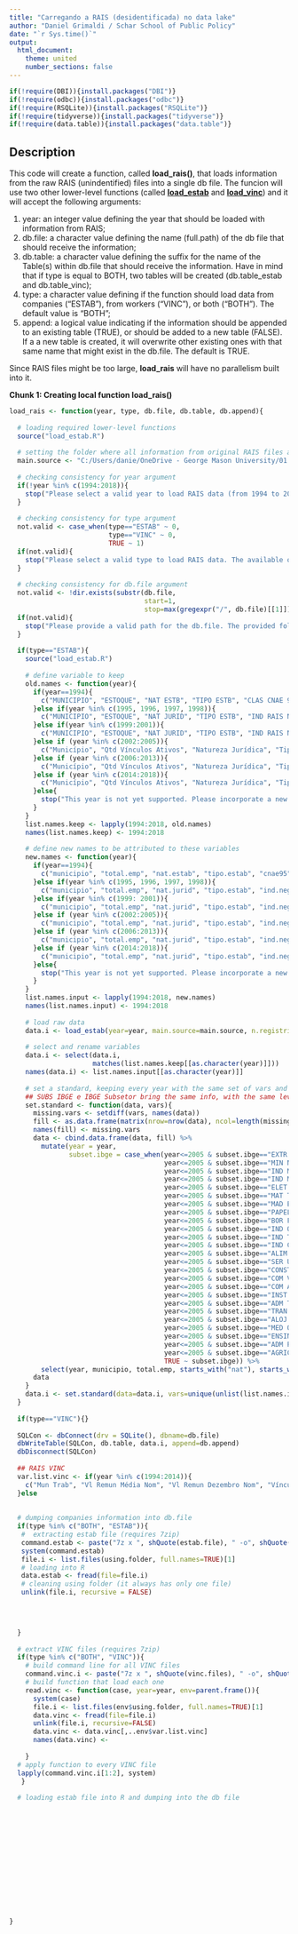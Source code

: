 ```yaml
---
title: "Carregando a RAIS (desidentificada) no data lake"
author: "Daniel Grimaldi / Schar School of Public Policy"
date: "`r Sys.time()`"
output:
  html_document:
    theme: united
    number_sections: false
---
```


```r
if(!require(DBI)){install.packages("DBI")}
if(!require(odbc)){install.packages("odbc")}
if(!require(RSQLite)){install.packages("RSQLite")}
if(!require(tidyverse)){install.packages("tidyverse")}
if(!require(data.table)){install.packages("data.table")}
```

## Description

This code will create a function, called **load_rais()**, that loads information from the raw RAIS (unindentified) files into a single db file. The funcion will use two other lower-level functions (called [**load_estab**](file:///C:/Users/danie/OneDrive%20-%20George%20Mason%20University/03%20-%20research%20projects/Credit%20constraints%20and%20international%20trade/03%20-%20Scripts/01a-Creating-load_estab.html) and [**load_vinc**](file:///C:/Users/danie/OneDrive%20-%20George%20Mason%20University/03%20-%20research%20projects/Credit%20constraints%20and%20international%20trade/03%20-%20Scripts/01a-Creating-load_vinc.html)) and it will accept the following arguments:

1. year: an integer value defining the year that should be loaded with information from RAIS;
2. db.file: a character value defining the name (full.path) of the db file that should receive the information;
3. db.table: a character value defining the suffix for the name of the Table(s) within db.file that should receive the information. Have in mind that if type is equal to BOTH, two tables will be created (db.table_estab and db.table_vinc);
4. type: a character value defining if the function should load data from companies ("ESTAB"), from workers ("VINC"), or both ("BOTH"). The default value is "BOTH"; 
5. append: a logical value indicating if the information should be appended to an existing table (TRUE), or should be added to a new table (FALSE). If a a new table is created, it will overwrite other existing ones with that same name that might exist in the db.file. The default is TRUE.

Since RAIS files might be too large, **load_rais** will have no parallelism built into it.

**Chunk 1: Creating local function load_rais()**
```r
load_rais <- function(year, type, db.file, db.table, db.append){
  
  # loading required lower-level functions
  source("load_estab.R")
  
  # setting the folder where all information from original RAIS files are stored
  main.source <- "C:/Users/danie/OneDrive - George Mason University/01 - datalake/RAIS/RAIS - LAI"
  
  # checking consistency for year argument
  if(!year %in% c(1994:2018)){
    stop("Please select a valid year to load RAIS data (from 1994 to 2018). The layout of the year you requested has not been incorporated to the routine yet.")
  }
  
  # checking consistency for type argument
  not.valid <- case_when(type=="ESTAB" ~ 0,
                         type=="VINC" ~ 0,
                         TRUE ~ 1)
  if(not.valid){
    stop("Please select a valid type to load RAIS data. The available options are ESTAB, VINC, or BOTH")
  }
  
  # checking consistency for db.file argument
  not.valid <- !dir.exists(substr(db.file,
                                  start=1,
                                  stop=max(gregexpr("/", db.file)[[1]])-1))
  if(not.valid){
    stop("Please provide a valid path for the db.file. The provided folder where db.file should be does not exist.")
  }
  
  if(type=="ESTAB"){
    source("load_estab.R")
    
    # define variable to keep
    old.names <- function(year){
      if(year==1994){
        c("MUNICIPIO", "ESTOQUE", "NAT ESTB", "TIPO ESTB", "CLAS CNAE 95", "SUBATIV IBGE", "SUBS IBGE")
      }else if(year %in% c(1995, 1996, 1997, 1998)){
        c("MUNICIPIO", "ESTOQUE", "NAT JURID", "TIPO ESTB", "IND RAIS NEG", "CLAS CNAE 95", "SUBS IBGE")
      }else if(year %in% c(1999:2001)){
        c("MUNICIPIO", "ESTOQUE", "NAT JURID", "TIPO ESTB", "IND RAIS NEG", "IND SIMPLES", "IND CEI VINC", "CLAS CNAE 95", "SUBS IBGE")
      }else if (year %in% c(2002:2005)){
        c("Município", "Qtd Vínculos Ativos", "Natureza Jurídica", "Tipo Estab", "Ind Rais Negativa", "Ind Simples", "Ind CEI Vinculado", "CNAE 95 Classe")
      }else if (year %in% c(2006:2013)){
        c("Município", "Qtd Vínculos Ativos", "Natureza Jurídica", "Tipo Estab", "Ind Rais Negativa", "Ind Simples", "Ind CEI Vinculado", "Ind Atividade Ano", "CNAE 95 Classe", "CNAE 2.0 Classe")
      }else if (year %in% c(2014:2018)){
        c("Município", "Qtd Vínculos Ativos", "Natureza Jurídica", "Tipo Estab", "Ind Rais Negativa", "Ind Simples", "Ind CEI Vinculado", "Ind Atividade Ano", "CNAE 95 Classe", "CNAE 2.0 Classe", "IBGE Subsetor")
      }else{
        stop("This year is not yet supported. Please incorporate a new layout to load RAIS ESTAB.")
      }
    }
    list.names.keep <- lapply(1994:2018, old.names)
    names(list.names.keep) <- 1994:2018
    
    # define new names to be attributed to these variables
    new.names <- function(year){
      if(year==1994){
        c("municipio", "total.emp", "nat.estab", "tipo.estab", "cnae95", "subativ.ibge", "subset.ibge")
      }else if(year %in% c(1995, 1996, 1997, 1998)){
        c("municipio", "total.emp", "nat.jurid", "tipo.estab", "ind.neg", "cnae95", "subset.ibge")
      }else if(year %in% c(1999: 2001)){
        c("municipio", "total.emp", "nat.jurid", "tipo.estab", "ind.neg", "ind.simples", "ind.cei", "cnae95", "subset.ibge")
      }else if (year %in% c(2002:2005)){
        c("municipio", "total.emp", "nat.jurid", "tipo.estab", "ind.neg", "ind.simples", "ind.cei", "ind.ativ", "cnae95", "cnae20", "subset.ibge")
      }else if (year %in% c(2006:2013)){
        c("municipio", "total.emp", "nat.jurid", "tipo.estab", "ind.neg", "ind.simples", "ind.cei", "ind.ativ", "cnae95", "cnae20")
      }else if (year %in% c(2014:2018)){
        c("municipio", "total.emp", "nat.jurid", "tipo.estab", "ind.neg", "ind.simples", "ind.cei", "ind.ativ", "cnae95", "cnae20", "subset.ibge")
      }else{
        stop("This year is not yet supported. Please incorporate a new layout to load RAIS ESTAB.")
      }
    }
    list.names.input <- lapply(1994:2018, new.names)
    names(list.names.input) <- 1994:2018
    
    # load raw data
    data.i <- load_estab(year=year, main.source=main.source, n.registries=100)
    
    # select and rename variables
    data.i <- select(data.i,
                     matches(list.names.keep[[as.character(year)]]))
    names(data.i) <- list.names.input[[as.character(year)]]
    
    # set a standard, keeping every year with the same set of vars and compatibilizing subset.ibge before and after 2005
    ## SUBS IBGE e IBGE Subsetor bring the same info, with the same level of detail, but different codings. This code will make them compatible.
    set.standard <- function(data, vars){
      missing.vars <- setdiff(vars, names(data))
      fill <- as.data.frame(matrix(nrow=nrow(data), ncol=length(missing.vars)))
      names(fill) <- missing.vars
      data <- cbind.data.frame(data, fill) %>%
        mutate(year = year,
               subset.ibge = case_when(year<=2005 & subset.ibge=="EXTR MINERAL" ~ 1,
                                       year<=2005 & subset.ibge=="MIN NAO MET" ~ 2,
                                       year<=2005 & subset.ibge=="IND METALURG" ~ 3,
                                       year<=2005 & subset.ibge=="IND MECANICA" ~ 4,
                                       year<=2005 & subset.ibge=="ELET E COMUN" ~ 5,
                                       year<=2005 & subset.ibge=="MAT TRANSP" ~ 6,
                                       year<=2005 & subset.ibge=="MAD E MOBIL" ~ 7,
                                       year<=2005 & subset.ibge=="PAPEL E GRAF" ~ 8,
                                       year<=2005 & subset.ibge=="BOR FUM COUR" ~ 9,
                                       year<=2005 & subset.ibge=="IND QUIMICA" ~ 10,
                                       year<=2005 & subset.ibge=="IND TEXTIL" ~ 11,
                                       year<=2005 & subset.ibge=="IND CALCADOS" ~ 12,
                                       year<=2005 & subset.ibge=="ALIM E BEB" ~ 13,
                                       year<=2005 & subset.ibge=="SER UTIL PUB" ~ 14,
                                       year<=2005 & subset.ibge=="CONSTR CIVIL" ~ 15,
                                       year<=2005 & subset.ibge=="COM VAREJ MET" ~ 16,
                                       year<=2005 & subset.ibge=="COM ATACAD" ~ 17,
                                       year<=2005 & subset.ibge=="INST FINANC" ~ 18,
                                       year<=2005 & subset.ibge=="ADM TEC PROF" ~ 19,
                                       year<=2005 & subset.ibge=="TRAN E COMUN" ~ 20,
                                       year<=2005 & subset.ibge=="ALOJ COMUNIC" ~ 21,
                                       year<=2005 & subset.ibge=="MED ODON VET" ~ 22,
                                       year<=2005 & subset.ibge=="ENSINO" ~ 23,
                                       year<=2005 & subset.ibge=="ADM PUBLICA" ~ 24,
                                       year<=2005 & subset.ibge=="AGRICULTURA" ~ 25,
                                       TRUE ~ subset.ibge)) %>% 
        select(year, municipio, total.emp, starts_with("nat"), starts_with("tipo"), starts_with("ind"), starts_with("cnae"), ends_with("ibge"))
      data
    }
    data.i <- set.standard(data=data.i, vars=unique(unlist(list.names.input)))
  }
  
  if(type=="VINC"){}
  
  SQLCon <- dbConnect(drv = SQLite(), dbname=db.file)
  dbWriteTable(SQLCon, db.table, data.i, append=db.append)
  dbDisconnect(SQLCon)
  
  ## RAIS VINC
  var.list.vinc <- if(year %in% c(1994:2014)){
    c("Mun Trab", "Vl Remun Média Nom", "Vl Remun Dezembro Nom", "Vínculo Ativo 31/12", "Tipo Vínculo", "Tempo Emprego", "CBO Ocupação 2002", "Idade", "Escolaridade após 2005", "Raça Cor", "Sexo Trabalhador", "Município", "Tipo Estab", "Ind Simples", "Natureza Jurídica", "CNAE 95 Classe", "CNAE 2.0 Classe", "IBGE Subsetor")
  }else  
   
  
  # dumping companies information into db.file
  if(type %in% c("BOTH", "ESTAB")){
   #  extracting estab file (requires 7zip)
   command.estab <- paste("7z x ", shQuote(estab.file), " -o", shQuote(using.folder), "", sep="")
   system(command.estab)
   file.i <- list.files(using.folder, full.names=TRUE)[1]
   # loading into R
   data.estab <- fread(file=file.i)
   # cleaning using folder (it always has only one file)
   unlink(file.i, recursive = FALSE)

   

   
  }
  
  # extract VINC files (requires 7zip)
  if(type %in% c("BOTH", "VINC")){
    # build command line for all VINC files 
    command.vinc.i <- paste("7z x ", shQuote(vinc.files), " -o", shQuote(using.folder), "", sep="")
    # build function that load each one
    read.vinc <- function(case, year=year, env=parent.frame()){
      system(case)
      file.i <- list.files(env$using.folder, full.names=TRUE)[1]
      data.vinc <- fread(file=file.i)
      unlink(file.i, recursive=FALSE)
      data.vinc <- data.vinc[,..env$var.list.vinc]
      names(data.vinc) <- 
      
    }
  # apply function to every VINC file
  lapply(command.vinc.i[1:2], system)
   }
  
  # loading estab file into R and dumping into the db file
  
  
  
  
  
  
  
  
  
  

  
  
  
}

```









